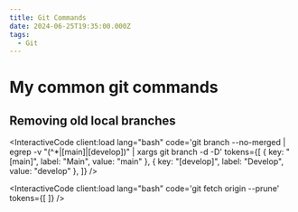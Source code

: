 ```yaml
---
title: Git Commands
date: 2024-06-25T19:35:00.000Z
tags:
  - Git
---
```



# My common git commands

## Removing old local branches

<InteractiveCode
  client:load
  lang="bash"
  code='git branch --no-merged | egrep -v "(^\*|[main]|[develop])" | xargs git branch -d -D'
  tokens={[
        { key: "[main]", label: "Main", value: "main" },
            { key: "[develop]", label: "Develop", value: "develop" },
  ]}
/>

<InteractiveCode
  client:load
  lang="bash"
  code='git fetch origin --prune'
  tokens={[
  ]}
/>